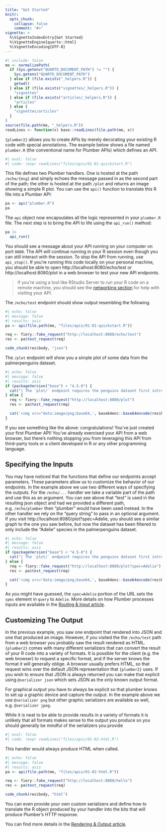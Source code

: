 ```yaml
---
title: "Get Started"
knitr:
  opts_chunk:
    collapse: false
    comment: "#>"
vignette: >
  %\VignetteIndexEntry{Get Started}
  %\VignetteEngine{quarto::html}
  %\VignetteEncoding{UTF-8}
---
```


```r
#| include: false
me <- normalizePath(
  if (Sys.getenv("QUARTO_DOCUMENT_PATH") != "") {
    Sys.getenv("QUARTO_DOCUMENT_PATH")
  } else if (file.exists("_helpers.R")) {
    getwd()
  } else if (file.exists("vignettes/_helpers.R")) {
    "vignettes"
  } else if (file.exists("articles/_helpers.R")) {
    "articles"
  } else {
    "vignettes/articles"
  }
)
source(file.path(me, "_helpers.R"))
readLines <- function(x) base::readLines(file.path(me, x))
```

`{plumber2}` allows you to create APIs by merely decorating your existing R code with special annotations. The example below shows a file named `plumber.R` (the conventional name for Plumber APIs) which defines an API.

```r
#| eval: false
#| code: !expr readLines("files/apis/01-01-quickstart.R")
```

This file defines two Plumber handlers. One is hosted at the path `/echo/{msg}` and simply echoes the message passed in as the second part of the path; the other is hosted at the path `/plot` and returns an image showing a simple R plot. You can use the `api()` function to translate this R file into a Plumber API:

``` r
pa <- api("plumber.R")
pa
```

The `api` object now encapsulates all the logic represented in your `plumber.R` file. The next step is to bring the API to life using the `api_run()` method:

``` r
pa |>
  api_run()
```

You should see a message about your API running on your computer on port `8080`. The API will continue running in your R session even though you can still interact with the session. To stop the API from running, use `api_stop()`. If you're running this code locally on your personal machine, you should be able to open http://localhost:8080/echo/test or http://localhost:8080/plot in a web browser to test your new API endpoints.

> If you're using a tool like RStudio Server to run your R code on a remote machine, you should see the [networking section](./security.html#networking) for help with visiting your API.

The `/echo/test` endpoint should show output resembling the following.

```r
#| echo: false
#| message: false
#| results: asis
pa <- api(file.path(me, "files/apis/01-01-quickstart.R"))

req <- fiery::fake_request("http://localhost:8080/echo/test")
res <- pa$test_request(req)

code_chunk(res$body, "json")
```

The `/plot` endpoint will show you a simple plot of some data from the palmerpenguins dataset.

```r
#| echo: false
#| message: false
#| results: asis
if (packageVersion("base") < "4.5.0") {
  cat("| The `plot/` endpoint requires the penguins dataset first introduced in R 4.5.0")
} else {
  req <- fiery::fake_request("http://localhost:8080/plot")
  res <- pa$test_request(req)

  cat('<img src="data:image/png;base64,', base64enc::base64encode(res$body), '">')
}

```

If you see something like the above: congratulations! You've just created your first Plumber API! You've already exercised your API from a web browser, but there's nothing stopping you from leveraging this API from third-party tools or a client developed in R or any other programming language.

## Specifying the Inputs

You may have noticed that the functions that define our endpoints accept parameters. These parameters allow us to customize the behavior of our endpoints. In the example above we use two different ways of specifying the outputs. For the `/echo/...` handler we take a variable part of the path and use this as an argument. You can see above that "test" is used in the resulting json object and had we provided a different path, e.g. `/echo/plumber` then "plumber" would have been used instead. In the other handler we rely on the "query string" to pass in an optional argument. If you visit http://localhost:8080/plot?spec=Adelie, you should see a similar graph to the one you saw before, but now the dataset has been filtered to only include the "Adelie" species in the palmerpenguins dataset.

```r
#| echo: false
#| message: false
#| results: asis
if (packageVersion("base") < "4.5.0") {
  cat("| The `plot/` endpoint requires the penguins dataset first introduced in R 4.5.0")
} else {
  req <- fiery::fake_request("http://localhost:8080/plot?spec=Adelie")
  res <- pa$test_request(req)

  cat('<img src="data:image/png;base64,', base64enc::base64encode(res$body), '">')
}
```

As you might have guessed, the `spec=Adelie` portion of the URL sets the `spec` element in `query` to `Adelie`. More details on how Plumber processes inputs are available in the [Routing & Input article](./routing-and-input.html).

## Customizing The Output

In the previous example, you saw one endpoint that rendered into JSON and one that produced an image. However, if you visited the the `/echo/test` path from a web browser you probably saw the result rendered as HTML. `{plumber2}` comes with many different serializers that can convert the result of your R code into a variety of formats. It is possible for the client (e.g. the web browser) to request a specific format, and if the server knows the format it will generally oblige. A browser usually prefers HTML, so that request wins over the default JSON representation that `{plumber2}` uses. If you wish to ensure that JSON is always returned you can make that explicit using `@serializer json` which sets JSON as the only known output format.

For graphical output you have to always be explicit so that plumber knows to set up a graphic device and capture the output. In the example above we use `@serializer png` but other graphic serializers are available as well, e.g. `@serializer jpeg`.

While it is neat to be able to provide results in a variety of formats it is unlikely that all formats makes sense to the output you produce so you should generally be mindful of the serializers you provide

```r
#| eval: false
#| code: !expr readLines("files/apis/01-02-html.R")
```

This handler would always produce HTML when called.

```r
#| echo: false
#| message: false
#| results: asis
pa <- api(file.path(me, "files/apis/01-02-html.R"))

req <- fiery::fake_request("http://localhost:8080/hello")
res <- pa$test_request(req)

code_chunk(res$body, "html")
```

You can even provide your own custom serializers and define how to translate the R object produced by your handler into the bits that will produce Plumber's HTTP response.

You can find more details in the [Rendering & Output article](./rendering-output.html).
